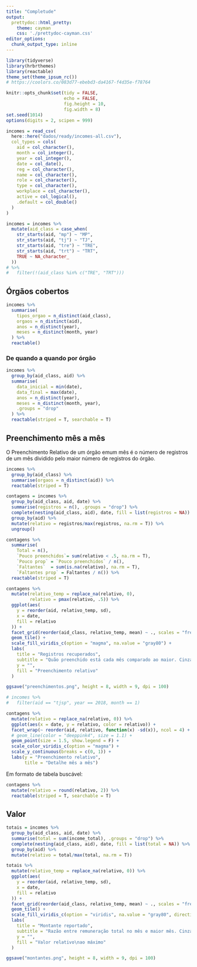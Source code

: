 ```yaml
---
title: "Completude"
output: 
  prettydoc::html_pretty:
    theme: cayman
    css: './prettydoc-cayman.css'
editor_options: 
  chunk_output_type: inline
---
```


```r
library(tidyverse)
library(hrbrthemes)
library(reactable)
theme_set(theme_ipsum_rc())
# https://coolors.co/083d77-ebebd3-da4167-f4d35e-f78764

knitr::opts_chunk$set(tidy = FALSE, 
                      echo = FALSE,
                      fig.height = 10,
                      fig.width = 8)
set.seed(1014)
options(digits = 2, scipen = 999)
```

```r
incomes = read_csv(
  here::here("dados/ready/incomes-all.csv"),
  col_types = cols(
    aid = col_character(),
    month = col_integer(),
    year = col_integer(),
    date = col_date(),
    reg = col_character(),
    name = col_character(),
    role = col_character(),
    type = col_character(),
    workplace = col_character(),
    active = col_logical(),
    .default = col_double()
  )
)

incomes = incomes %>% 
  mutate(aid_class = case_when(
    str_starts(aid, "mp") ~ "MP", 
    str_starts(aid, "tj") ~ "TJ", 
    str_starts(aid, "tre") ~ "TRE", 
    str_starts(aid, "trt") ~ "TRT", 
    TRUE ~ NA_character_
  )) 
# %>% 
#   filter(!(aid_class %in% c("TRE", "TRT")))

```

## Órgãos cobertos

```r
incomes %>% 
  summarise(
    tipos_orgao = n_distinct(aid_class),
    orgaos = n_distinct(aid), 
    anos = n_distinct(year), 
    meses = n_distinct(month, year)
  ) %>% 
  reactable() 
```

### De quando a quando por órgão

```r
incomes %>%
  group_by(aid_class, aid) %>%
  summarise(
    data_inicial = min(date),
    data_final = max(date),
    anos = n_distinct(year),
    meses = n_distinct(month, year),
    .groups = "drop"
  ) %>%
  reactable(striped = T, searchable = T) 
```

## Preenchimento mês a mês

O Preenchimento Relativo de um órgão emum mês é o número de registros de um mês dividido pelo maior número de registros do órgão.

```r
incomes %>% 
  group_by(aid_class) %>% 
  summarise(orgaos = n_distinct(aid)) %>% 
  reactable(striped = T)
```

```r
contagens = incomes %>% 
  group_by(aid_class, aid, date) %>% 
  summarise(registros = n(), .groups = "drop") %>% 
  complete(nesting(aid_class, aid), date, fill = list(registros = NA)) %>% 
  group_by(aid) %>% 
  mutate(relativo = registros/max(registros, na.rm = T)) %>% 
  ungroup()
```

```r
contagens %>% 
  summarise(
    Total = n(),
    `Pouco preenchidos`= sum(relativo < .5, na.rm = T), 
    `Pouco prop` = `Pouco preenchidos` / n(), 
    `Faltantes`  = sum(is.na(relativo), na.rm = T), 
    `Faltantes prop` = Faltantes / n()) %>% 
  reactable(striped = T)
```



```r
contagens %>%
  mutate(relativo_temp = replace_na(relativo, 0),
         relativo = pmax(relativo, .5)) %>%
  ggplot(aes(
    y = reorder(aid, relativo_temp, sd),
    x = date,
    fill = relativo
  )) +
  facet_grid(reorder(aid_class, relativo_temp, mean) ~ ., scales = "free") +
  geom_tile() +
  scale_fill_viridis_c(option = "magma", na.value = "gray80") +
  labs(
    title = "Registros recuperados",
    subtitle = "Quão preenchido está cada mês comparado ao maior. Cinza é faltante.",
    y = "",
    fill = "Preenchimento relativo"
  )

ggsave("preenchimentos.png", height = 8, width = 9, dpi = 100)
```

```r
# incomes %>% 
#   filter(aid == "tjsp", year == 2018, month == 1)
```


```r
contagens %>% 
  mutate(relativo = replace_na(relativo, 0)) %>% 
  ggplot(aes(x = date, y = relativo, color = relativo)) + 
  facet_wrap(~ reorder(aid, relativo, function(x) -sd(x)), ncol = 4) + 
  # geom_line(color = "deeppink4", size = 1.1) + 
  geom_point(size = 1.5, show.legend = F) + 
  scale_color_viridis_c(option = "magma") + 
  scale_y_continuous(breaks = c(0, 1)) + 
  labs(y = "Preenchimento relativo", 
       title = "Detalhe mês a mês") 
```
Em formato de tabela buscável: 

```r
contagens %>% 
  mutate(relativo = round(relativo, 2)) %>% 
  reactable(striped = T, searchable = T)
```

## Valor

```r
totais = incomes %>% 
  group_by(aid_class, aid, date) %>% 
  summarise(total = sum(income_total), .groups = "drop") %>% 
  complete(nesting(aid_class, aid), date, fill = list(total = NA)) %>% 
  group_by(aid) %>% 
  mutate(relativo = total/max(total, na.rm = T)) 

totais %>%
  mutate(relativo_temp = replace_na(relativo, 0)) %>%
  ggplot(aes(
    y = reorder(aid, relativo_temp, sd),
    x = date,
    fill = relativo
  )) +
  facet_grid(reorder(aid_class, relativo_temp, mean) ~ ., scales = "free") +
  geom_tile() +
  scale_fill_viridis_c(option = "viridis", na.value = "gray80", direction = -1) +
  labs(
    title = "Montante reportado",
    subtitle = "Razão entre remuneração total no mês e maior mês. Cinza significa faltante.",
    y = "",
    fill = "Valor relativo\nao máximo"
  )

ggsave("montantes.png", height = 8, width = 9, dpi = 100)
```
